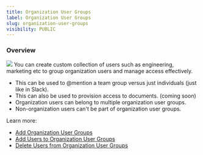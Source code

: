 ```yaml
---
title: Organization User Groups
label: Organization User Groups
slug: organization-user-groups
visibility: PUBLIC
---
```


### Overview
![](/images/key-concepts/mentions-groups.png)
You can create custom collection of users such as engineering, marketing etc to group organization users and manage access effectively.
- This can be used to @mention a team group versus just individuals (just like in Slack).
- This can also be used to provision access to documents. (coming soon)
- Organization users can belong to multiple organization user groups.
- Non-organization users can't be part of organization user groups.


Learn more:
- [Add Organization User Groups](/api-reference/rest-apis/organization-user-groups/add-groups)
- [Add Users to Organization User Groups](/api-reference/rest-apis/organization-user-groups/add-users-to-group)
- [Delete Users from Organization User Groups](/api-reference/rest-apis/organization-user-groups/delete-users-from-group)